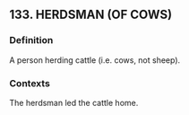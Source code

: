 ## 133. HERDSMAN (OF COWS)
### Definition
A person herding cattle (i.e. cows, not sheep).

### Contexts
The herdsman led the cattle home.

